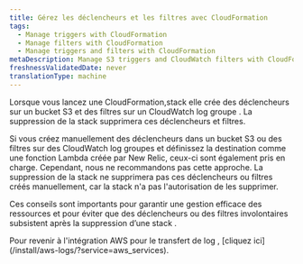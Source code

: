 ```yaml
---
title: Gérez les déclencheurs et les filtres avec CloudFormation
tags:
  - Manage triggers with CloudFormation
  - Manage filters with CloudFormation
  - Manage triggers and filters with CloudFormation
metaDescription: Manage S3 triggers and CloudWatch filters with CloudFormation for effective resource management and proper cleanup upon stack deletion.
freshnessValidatedDate: never
translationType: machine
---
```


Lorsque vous lancez une CloudFormation,stack elle crée des déclencheurs sur un bucket S3 et des filtres sur un CloudWatch log groupe . La suppression de la stack supprimera ces déclencheurs et filtres.

Si vous créez manuellement des déclencheurs dans un bucket S3 ou des filtres sur des CloudWatch log groupes et définissez la destination comme une fonction Lambda créée par New Relic, ceux-ci sont également pris en charge. Cependant, nous ne recommandons pas cette approche. La suppression de la stack ne supprimera pas ces déclencheurs ou filtres créés manuellement, car la stack n&apos;a pas l&apos;autorisation de les supprimer.

Ces conseils sont importants pour garantir une gestion efficace des ressources et pour éviter que des déclencheurs ou des filtres involontaires subsistent après la suppression d’une stack .

<Callout variant="tip">
  Pour revenir à l&apos;intégration AWS pour le transfert de log , [cliquez ici](/install/aws-logs/?service=aws_services).
</Callout>